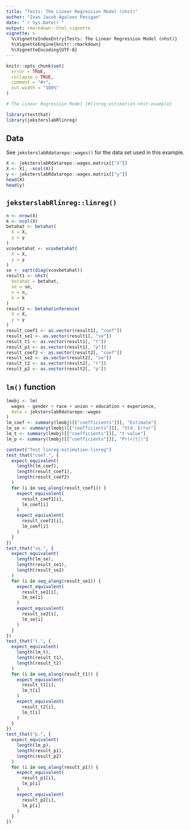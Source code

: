 ```yaml
---
title: "Tests: The Linear Regression Model (nhst)"
author: "Ivan Jacob Agaloos Pesigan"
date: "`r Sys.Date()`"
output: rmarkdown::html_vignette
vignette: >
  %\VignetteIndexEntry{Tests: The Linear Regression Model (nhst)}
  %\VignetteEngine{knitr::rmarkdown}
  %\VignetteEncoding{UTF-8}
---
```



```r
knitr::opts_chunk$set(
  error = TRUE,
  collapse = TRUE,
  comment = "#>",
  out.width = "100%"
)
```




```r
# The Linear Regression Model {#linreg-estimation-nhst-example}
```



```r
library(testthat)
library(jeksterslabRlinreg)
```


## Data

See `jeksterslabRdatarepo::wages()` for the data set used in this example.


```r
X <- jeksterslabRdatarepo::wages.matrix[["X"]]
X <- X[, -ncol(X)]
y <- jeksterslabRdatarepo::wages.matrix[["y"]]
head(X)
head(y)
```


## `jeksterslabRlinreg::linreg()`


```r
n <- nrow(X)
k <- ncol(X)
betahat <- betahat(
  X = X,
  y = y
)
vcovbetahat <- vcovbetahat(
  X = X,
  y = y
)
se <- sqrt(diag(vcovbetahat))
result1 <- nhst(
  betahat = betahat,
  se = se,
  n = n,
  k = k
)
result2 <- betahatinference(
  X = X,
  y = y
)
result_coef1 <- as.vector(result1[, "coef"])
result_se1 <- as.vector(result1[, "se"])
result_t1 <- as.vector(result1[, "t"])
result_p1 <- as.vector(result1[, "p"])
result_coef2 <- as.vector(result2[, "coef"])
result_se2 <- as.vector(result2[, "se"])
result_t2 <- as.vector(result2[, "t"])
result_p2 <- as.vector(result2[, "p"])
```


## `lm()` function


```r
lmobj <- lm(
  wages ~ gender + race + union + education + experience,
  data = jeksterslabRdatarepo::wages
)
lm_coef <- summary(lmobj)[["coefficients"]][, "Estimate"]
lm_se <- summary(lmobj)[["coefficients"]][, "Std. Error"]
lm_t <- summary(lmobj)[["coefficients"]][, "t value"]
lm_p <- summary(lmobj)[["coefficients"]][, "Pr(>|t|)"]
```




```r
context("Test linreg-estimation-linreg")
test_that("coef.", {
  expect_equivalent(
    length(lm_coef),
    length(result_coef1),
    length(result_coef2)
  )
  for (i in seq_along(result_coef1)) {
    expect_equivalent(
      result_coef1[i],
      lm_coef[i]
    )
    expect_equivalent(
      result_coef2[i],
      lm_coef[i]
    )
  }
})
test_that("se.", {
  expect_equivalent(
    length(lm_se),
    length(result_se1),
    length(result_se2)
  )
  for (i in seq_along(result_se1)) {
    expect_equivalent(
      result_se1[i],
      lm_se[i]
    )
    expect_equivalent(
      result_se2[i],
      lm_se[i]
    )
  }
})
test_that("t.", {
  expect_equivalent(
    length(lm_t),
    length(result_t1),
    length(result_t2)
  )
  for (i in seq_along(result_t1)) {
    expect_equivalent(
      result_t1[i],
      lm_t[i]
    )
    expect_equivalent(
      result_t2[i],
      lm_t[i]
    )
  }
})
test_that("p.", {
  expect_equivalent(
    length(lm_p),
    length(result_p1),
    length(result_p2)
  )
  for (i in seq_along(result_p1)) {
    expect_equivalent(
      result_p1[i],
      lm_p[i]
    )
    expect_equivalent(
      result_p2[i],
      lm_p[i]
    )
  }
})
```


